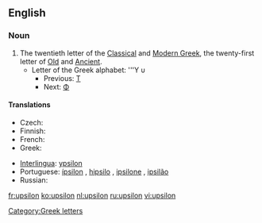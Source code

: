 ==English==
{{wikipedia}}

===Noun===
{{en-noun}}

# The twentieth letter of the [[Classical Greek|Classical]] and [[Modern Greek]], the twenty-first letter of [[Old Greek|Old]] and [[Ancient Greek|Ancient]].
#* Letter of the Greek alphabet: '''Υ υ
#** Previous: [[tau|Τ]]
#** Next: [[phi|Φ]]

====Translations====
{{trans-top|letter of the Greek alphabet}}
* Czech: {{t-|cs|ypsilon|n}}
* Finnish: {{t+|fi|ypsilon}}
* French: {{t+|fr|upsilon}}
* Greek: {{t+|el|ύψιλον|sc=Grek}}
{{trans-mid}}
* [[Interlingua]]: [[ypsilon]]
* Portuguese: [[ípsilon]] {{m}}, [[hipsilo]] {{m}}, [[ipsilone]] {{m}}, [[ipsilão]] {{m}}
* Russian: {{t+|ru|ипсилон|m|tr=ípsilon|sc=Cyrl}}
{{trans-bottom}}

[[Category:Greek letters]]

[[fr:upsilon]]
[[ko:upsilon]]
[[nl:upsilon]]
[[ru:upsilon]]
[[vi:upsilon]]
